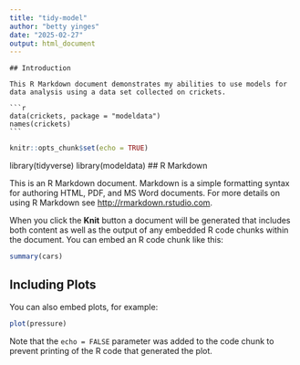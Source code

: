 ```yaml
---
title: "tidy-model"
author: "betty yinges"
date: "2025-02-27"
output: html_document
---
```


`## Introduction`

`This R Markdown document demonstrates my abilities to use models for data analysis using a data set collected on crickets.`

````
```r
data(crickets, package = "modeldata")
names(crickets)
```
````

```r
knitr::opts_chunk$set(echo = TRUE)
```

library(tidyverse)
library(modeldata)
## R Markdown

This is an R Markdown document. Markdown is a simple formatting syntax for authoring HTML, PDF, and MS Word documents. For more details on using R Markdown see <http://rmarkdown.rstudio.com>.

When you click the **Knit** button a document will be generated that includes both content as well as the output of any embedded R code chunks within the document. You can embed an R code chunk like this:

```r
summary(cars)
```

## Including Plots

You can also embed plots, for example:

```r
plot(pressure)
```

Note that the `echo = FALSE` parameter was added to the code chunk to prevent printing of the R code that generated the plot.
